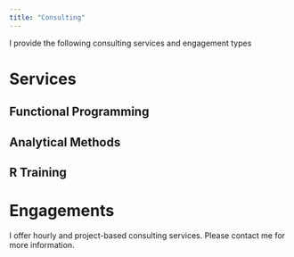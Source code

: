 ```yaml
---
title: "Consulting"
---
```


I provide the following consulting services and engagement types

# Services

## Functional Programming

## Analytical Methods

## R Training

# Engagements

I offer hourly and project-based consulting services. Please contact me for more information.

